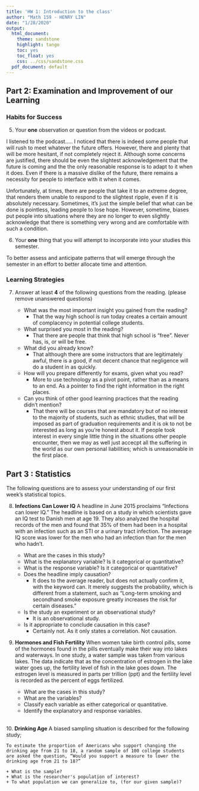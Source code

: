 ```yaml
---
title: 'HW 1: Introduction to the class'
author: "Math 159 - HENRY LIN"
date: "1/28/2020"
output:
  html_document:
    theme: sandstone
    highlight: tango
    toc: yes
    toc_float: yes
    css: ../css/sandstone.css
  pdf_document: default 
---
```


## Part 2: Examination and Improvement of our Learning 

### Habits for Success
5.  Your **one** observation or question from the videos or podcast.

I listened to the podcast.....
I noticed that there is indeed some people that will rush to meet whatever the future offers. However, there and plenty that will be more hesitant, if not completely reject it. Although some concerns are justified, there should be even the slightest acknowledgement that the future is coming and the the only reasonable response is to adapt to it when it does. Even if there is a massive dislike of the future, there remains a necessity for people to interface with it when it comes.

Unfortunately, at times, there are people that take it to an extreme degree, that renders them unable to respond to the slightest ripple, even if it is absolutely necessary. Sometimes, it's just the simple belief that what can be done is pointless, leading people to lose hope. However, sometime, biases put people into situations where they are no longer to even slightly acknowledge that there is something very wrong and are comfortable with such a condition.

6.  Your **one** thing that you will attempt to incorporate into your studies this semester.

To better assess and anticipate patterns that will emerge through the semester in an effort to better allocate time and attention.

### Learning Strategies
7. Answer at least **4** of the following questions from the reading. (please remove unanswered questions)  

    + What was the most important insight you gained from the reading? 
      + That the way high school is run today creates a certain amount of complacency in potential college students.
    + What surprised you most in the reading?
      + That there are people that think that high school is "free". Never has, is, or will be free.
    + What did you already know?
      + That although there are some instructors that are legitimately awful, there is a good, if not decent chance that negligence will do a student in as quickly.
    + How will you prepare differently for exams, given what you read?
      + More to use technology as a pivot point, rather than as a means to an end. As a pointer to find the right information in the right places.
    + Can you think of other good learning practices that the reading didn't mention?
      + That there will be courses that are mandatory but of no interest to the majority of students, such as ethnic studies, that will be imposed as part of graduation requirements and it is ok to not be interested as long as you're honest about it. If people took interest in every single little thing in the situations other people encounter, then we may as well just accecpt all the suffering in the world as our own personal liabilities; which is unreasonable in the first place.

## Part 3 : Statistics 

The following questions are to assess your understanding of our first week's statistical topics.  

8.  **Infections Can Lower IQ** A headline in June 2015 proclaims “Infections can lower IQ.” The headline is based on a study in which scientists gave an IQ test to Danish men at age 19. They also analyzed the hospital records of the men and found that 35% of them had been in a hospital with an infection such as an STI or a urinary tract infection. The average IQ score was lower for the men who had an infection than for the men who hadn’t.  

    + What are the cases in this study?
    + What is the explanatory variable? Is it categorical or quantitative?
    + What is the response variable? Is it categorical or quantitative?
    + Does the headline imply causation?
      + It does to the average reader, but does not actually confirm it, with the keyword can. It merely suggests the probability, which is different from a statement, such as "Long-term smoking and secondhand smoke exposure greatly increases the risk for certain diseases." 
    + Is the study an experiment or an observational study?
      + It is an observational study.
    + Is it appropriate to conclude causation in this case?
      + Certainly not. As it only states a correlation. Not causation.


9. **Hormones and Fish Fertility** When women take birth control pills, some of the hormones found in the pills eventually make their way into lakes and waterways. In one study, a water sample was taken from various lakes. The data indicate that as the concentration of estrogen in the lake water goes up, the fertility level of fish in the lake goes down. The estrogen level is measured in parts per trillion (ppt) and the fertility level is recorded as the percent of eggs fertilized. 

    + What are the cases in this study? 
    + What are the variables? 
    + Classify each variable as either categorical or quantitative.
    + Identify the explanatory and response variables.

\
10. **Drinking Age** A biased sampling situation is described for the following study;  

    To estimate the proportion of Americans who support changing the drinking age from 21 to 18, a random sample of 100 college students are asked the question, “Would you support a measure to lower the drinking age from 21 to 18?”  
    
    + What is the sample?
    + What is the researcher's population of interest?
    + To what population we can generalize to, (for our given sample)?
